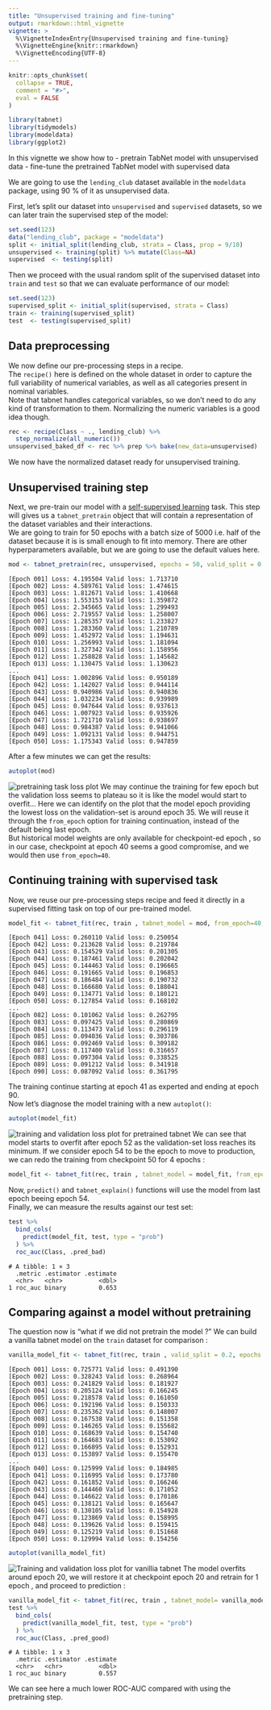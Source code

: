 ```yaml
---
title: "Unsupervised training and fine-tuning"
output: rmarkdown::html_vignette
vignette: >
  %\VignetteIndexEntry{Unsupervised training and fine-tuning}
  %\VignetteEngine{knitr::rmarkdown}
  %\VignetteEncoding{UTF-8}
---
```


```r
knitr::opts_chunk$set(
  collapse = TRUE,
  comment = "#>",
  eval = FALSE
)
```

```r
library(tabnet)
library(tidymodels)
library(modeldata)
library(ggplot2)
```

In this vignette we show how to 
 - pretrain TabNet model with unsupervised data
 - fine-tune the pretrained TabNet model with supervised data

We are going to use the `lending_club` dataset available
in the `modeldata` package, using 90 % of it as unsupervised data.

First, let's split our dataset into `unsupervised` and `supervised` datasets, so we can later train the supervised step of the model:

```r
set.seed(123)
data("lending_club", package = "modeldata")
split <- initial_split(lending_club, strata = Class, prop = 9/10)
unsupervised <- training(split) %>% mutate(Class=NA)
supervised  <- testing(split)
```

Then we proceed with the usual random split of the supervised dataset into `train` and `test` so that we can evaluate performance of our model:

```r
set.seed(123)
supervised_split <- initial_split(supervised, strata = Class)
train <- training(supervised_split) 
test  <- testing(supervised_split)
```

## Data preprocessing

We now define our pre-processing steps in a recipe.  
The `recipe()` here is defined on the whole dataset in order to capture the full variability of numerical variables, as well as all categories present in nominal variables.  
Note that tabnet handles categorical variables, so we don't need to do any kind of transformation to them. Normalizing the numeric variables is a good idea though.

```r
rec <- recipe(Class ~ ., lending_club) %>%
  step_normalize(all_numeric())
unsupervised_baked_df <- rec %>% prep %>% bake(new_data=unsupervised)
```

We now have the normalized dataset ready for unsupervised training. 

## Unsupervised training step  

Next, we pre-train our model with a [self-supervised learning](https://paperswithcode.com/task/self-supervised-learning) task. This step will gives us a `tabnet_pretrain` object that will contain a representation of the dataset variables and their interactions.  
We are going to train for 50 epochs with a batch size of 5000 i.e. half of the dataset because it is is small enough to fit into memory. There are other hyperparameters available, but we are going to use the default values here.

```r
mod <- tabnet_pretrain(rec, unsupervised, epochs = 50, valid_split = 0.2, batch_size = 5000, verbose = TRUE)
```
```
[Epoch 001] Loss: 4.195504 Valid loss: 1.713710                                                                                    
[Epoch 002] Loss: 4.589761 Valid loss: 1.474615                                                                                    
[Epoch 003] Loss: 1.812671 Valid loss: 1.410668                                                                                    
[Epoch 004] Loss: 1.553153 Valid loss: 1.359872                                                                                    
[Epoch 005] Loss: 2.345665 Valid loss: 1.299493                                                                                    
[Epoch 006] Loss: 2.719557 Valid loss: 1.258007                                                                                    
[Epoch 007] Loss: 1.285357 Valid loss: 1.233827                                                                                    
[Epoch 008] Loss: 1.283360 Valid loss: 1.210789                                                                                    
[Epoch 009] Loss: 1.452972 Valid loss: 1.194631                                                                                    
[Epoch 010] Loss: 1.256993 Valid loss: 1.181094                                                                                    
[Epoch 011] Loss: 1.327342 Valid loss: 1.158956                                                                                    
[Epoch 012] Loss: 1.258828 Valid loss: 1.145682                                                                                    
[Epoch 013] Loss: 1.130475 Valid loss: 1.130623
...
[Epoch 041] Loss: 1.002896 Valid loss: 0.950189                                                                                    
[Epoch 042] Loss: 1.142027 Valid loss: 0.944114                                                                                    
[Epoch 043] Loss: 0.940986 Valid loss: 0.940836                                                                                    
[Epoch 044] Loss: 1.032234 Valid loss: 0.939989                                                                                    
[Epoch 045] Loss: 0.947644 Valid loss: 0.937613                                                                                    
[Epoch 046] Loss: 1.007923 Valid loss: 0.935926                                                                                    
[Epoch 047] Loss: 1.721710 Valid loss: 0.938697                                                                                    
[Epoch 048] Loss: 0.984387 Valid loss: 0.941066                                                                                    
[Epoch 049] Loss: 1.092131 Valid loss: 0.944751                                                                                    
[Epoch 050] Loss: 1.175343 Valid loss: 0.947859 
```

After a few minutes we can get the results:

```r
autoplot(mod)
```
![pretraining task loss plot](pretraining_loss.png)
We may continue the training for few epoch but the validation loss seems to plateau so it is like the model would start to overfit...
Here we can identify on the plot that the model epoch providing the lowest loss on the validation-set is around epoch 35. We will reuse it  through the `from_epoch` option for training continuation, instead of the default being last epoch.   
But historical model weights are only available for checkpoint-ed epoch , so in our case, checkpoint at epoch 40 seems a good compromise, and we would then use `from_epoch=40`.

## Continuing training with supervised task

Now, we reuse our pre-processing steps recipe and feed it directly in a supervised fitting task on top of our pre-trained model. 

```r
model_fit <- tabnet_fit(rec, train , tabnet_model = mod, from_epoch=40, valid_split = 0.2, epochs = 50, verbose=TRUE)
```
```
[Epoch 041] Loss: 0.260110 Valid loss: 0.250054                                                                                    
[Epoch 042] Loss: 0.213628 Valid loss: 0.219784                                                                                    
[Epoch 043] Loss: 0.154529 Valid loss: 0.201305                                                                                    
[Epoch 044] Loss: 0.187461 Valid loss: 0.202042                                                                                    
[Epoch 045] Loss: 0.144463 Valid loss: 0.196665                                                                                    
[Epoch 046] Loss: 0.191665 Valid loss: 0.196853                                                                                    
[Epoch 047] Loss: 0.186484 Valid loss: 0.190732                                                                                    
[Epoch 048] Loss: 0.166680 Valid loss: 0.188041                                                                                    
[Epoch 049] Loss: 0.134771 Valid loss: 0.180121                                                                                    
[Epoch 050] Loss: 0.127854 Valid loss: 0.168102   
...
[Epoch 082] Loss: 0.101062 Valid loss: 0.262795                                                                                    
[Epoch 083] Loss: 0.097425 Valid loss: 0.280869                                                                                    
[Epoch 084] Loss: 0.113473 Valid loss: 0.296119                                                                                    
[Epoch 085] Loss: 0.094036 Valid loss: 0.303786                                                                                    
[Epoch 086] Loss: 0.092469 Valid loss: 0.309182                                                                                    
[Epoch 087] Loss: 0.117400 Valid loss: 0.316657                                                                                    
[Epoch 088] Loss: 0.097304 Valid loss: 0.338525                                                                                    
[Epoch 089] Loss: 0.091212 Valid loss: 0.341918                                                                                    
[Epoch 090] Loss: 0.087092 Valid loss: 0.361795 
```
The training continue starting at epoch 41 as experted and ending at epoch 90.  
Now let's diagnose the model training with a new `autoplot()`:

```r
autoplot(model_fit)
```

![training and validation loss plot for pretrained tabnet](pretrained_model.png)
We can see that model starts to overfit after epoch 52 as the validation-set loss reaches its minimum. If we consider epoch 54 to be the epoch to move to production, we can redo the training from checkpoint 50 for 4 epochs : 


```r
model_fit <- tabnet_fit(rec, train , tabnet_model = model_fit, from_epoch=50, epochs = 4, valid_split = 0.2, verbose=TRUE)
```

Now, `predict()` and `tabnet_explain()` functions will use the model from last epoch beeing epoch 54.  
Finally, we can measure the results against our test set:

```r
test %>% 
  bind_cols(
    predict(model_fit, test, type = "prob")
  ) %>% 
  roc_auc(Class, .pred_bad)
```

```
# A tibble: 1 × 3
  .metric .estimator .estimate
  <chr>   <chr>          <dbl>
1 roc_auc binary         0.653
```

## Comparing against a model without pretraining

The question now is "what if we did not pretrain the model ?" We can build a vanilla tabnet model on the `train` dataset for comparison : 

```r
vanilla_model_fit <- tabnet_fit(rec, train , valid_split = 0.2, epochs = 50, verbose=TRUE)

```

```
[Epoch 001] Loss: 0.725771 Valid loss: 0.491390                                                                                    
[Epoch 002] Loss: 0.328243 Valid loss: 0.268964                                                                                    
[Epoch 003] Loss: 0.241829 Valid loss: 0.181927                                                                                    
[Epoch 004] Loss: 0.205124 Valid loss: 0.166245                                                                                    
[Epoch 005] Loss: 0.218578 Valid loss: 0.161050                                                                                    
[Epoch 006] Loss: 0.192196 Valid loss: 0.150333                                                                                    
[Epoch 007] Loss: 0.235362 Valid loss: 0.148007                                                                                    
[Epoch 008] Loss: 0.167538 Valid loss: 0.151358                                                                                    
[Epoch 009] Loss: 0.146265 Valid loss: 0.155682                                                                                    
[Epoch 010] Loss: 0.168639 Valid loss: 0.154740                                                                                    
[Epoch 011] Loss: 0.164683 Valid loss: 0.153092                                                                                    
[Epoch 012] Loss: 0.166895 Valid loss: 0.152931                                                                                    
[Epoch 013] Loss: 0.153897 Valid loss: 0.155470                                                                                    
...
[Epoch 040] Loss: 0.125999 Valid loss: 0.184985                                                                                    
[Epoch 041] Loss: 0.116995 Valid loss: 0.173780                                                                                    
[Epoch 042] Loss: 0.161852 Valid loss: 0.166246                                                                                    
[Epoch 043] Loss: 0.144460 Valid loss: 0.171052                                                                                    
[Epoch 044] Loss: 0.146622 Valid loss: 0.170186                                                                                    
[Epoch 045] Loss: 0.138121 Valid loss: 0.165647                                                                                    
[Epoch 046] Loss: 0.130105 Valid loss: 0.154928                                                                                    
[Epoch 047] Loss: 0.123869 Valid loss: 0.158995                                                                                    
[Epoch 048] Loss: 0.139626 Valid loss: 0.159415                                                                                    
[Epoch 049] Loss: 0.125219 Valid loss: 0.151668                                                                                    
[Epoch 050] Loss: 0.129994 Valid loss: 0.154256                                          

```

```r
autoplot(vanilla_model_fit)
```
![Training and validation loss plot for vanillia tabnet](vanillia_model.png)
The model overfits around epoch 20, we will restore it at checkpoint epoch 20 and retrain for 1 epoch , and proceed to prediction : 
```r
vanilla_model_fit <- tabnet_fit(rec, train , tabnet_model= vanilla_model_fit, from_epoch=20, valid_split = 0.2, epochs = 1, verbose=TRUE)
test %>% 
  bind_cols(
    predict(vanilla_model_fit, test, type = "prob")
  ) %>% 
  roc_auc(Class, .pred_good)

```

```
# A tibble: 1 x 3
  .metric .estimator .estimate
  <chr>   <chr>          <dbl>
1 roc_auc binary         0.557
```

We can see here a much lower ROC-AUC compared with using the pretraining step. 

